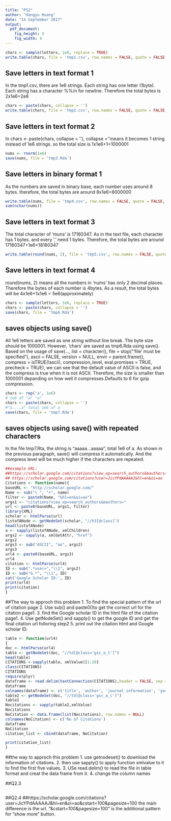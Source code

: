 ---
title: "PS2"
author: "Hangyu Huang"
date: "14 September 2017"
output: 
  pdf_document: 
    fig_height: 3
    fig_width: 4
---

```{r Question 1a_1}
chars <- sample(letters, 1e6, replace = TRUE)
write.table(chars, file = 'tmp1.csv', row.names = FALSE, quote = FALSE, col.names = FALSE)

```
## Save letters in text format 1
In the tmp1.csv, there are 1e6 strings. Each string has one letter (1byte). Each string has a character %%/n for newline. Therefore the total bytes is 2x1e6=2e6

```{r Question 1a_2}
chars <- paste(chars, collapse = '')
write.table(chars, file = 'tmp2.csv', row.names = FALSE, quote = FALSE, col.names = FALSE) 

```
## Save letters in text format 2
In chars <- paste(chars, collapse = ''), collapse =''means it becomes 1 string instead of 1e6 strings.
so the total size is 1x1e6+1=1000001

```{r Q1a_3}
nums <- rnorm(1e6)
save(nums, file = 'tmp3.Rda') 

```
## Save letters in binary format 1
As the numbers are saved in binary base, each number uses around 8 bytes. therefore, the total bytes are around 8x1e6=8000000
``` {r Q1a_4}
write.table(nums, file = 'tmp4.csv', row.names = FALSE, quote = FALSE, col.names = FALSE, sep = ',')
sum(nchar(nums))
```
## Save letters in text format 3
The total character of 'muns' is 17160347. As in the text file, each character has 1 bytes. and every ',' need 1 bytes. Therefore, the total bytes are around 17160347+1e6=18160347
```{r Q1a_5}
write.table(round(nums, 2), file = 'tmp5.csv', row.names = FALSE, quote = FALSE, col.names = FALSE, sep = ',') 
```
## Save letters in text format 4
round(nums, 2) means all the numbers in 'nums' has only 2 decimal places. Therefore the bytes of each number is 4bytes. As a result, the total bytes will be 4x1e6+1x1e6 = 5e6(approximately)
```{r Q1b_a}
chars <- sample(letters, 1e6, replace = TRUE) 
chars <- paste(chars, collapse = '') 
save(chars, file = 'tmp6.Rda') 
```
## saves objects using save()
All 1e6 letters are saved as one string without line break. The byte size should be 1000001. However, 'chars' are saved as tmp6.Rda using save(). Based on the usage of save(..., list = character(),
     file = stop("'file' must be specified"),
     ascii = FALSE, version = NULL, envir = parent.frame(),
     compress = isTRUE(!ascii), compression_level,
     eval.promises = TRUE, precheck = TRUE), we can see that the default value of ASCII is false, and the compress is true when it is not ASCII. Therefore, the size is smaller than 1000001 depanding on how well it compresses.Defaults to 6 for gzip compression.
```{r Q1b_2}
chars <- rep('a', 1e6) 
# 1e6 of "a" "a"
chars <- paste(chars, collapse = '') 
#"a....a" total 1e6 of a
save(chars, file = 'tmp7.Rda')
```
## saves objects using save() with repeated characters
In the file tmp7.Rta, the string is "aaaaa...aaaaa", total 1e6 of a. As shown in the previous paragraph, save() will compress it automatically. And the compress level will be much higher if the characters are repeated.
```{r Q2a }
##example URL:
##https://scholar.google.com/citations?view_op=search_authors&mauthors=Geoffrey+Hinton&hl=en&oi=ao
## https://scholar.google.com/citations?user=JicYPdAAAAAJ&hl=en&oi=ao
Citations <- function(name){
baseURL <- "http://scholar.google.com/"
Name <- sub("\ ", "+", name)
filter <- paste0(Name, "&hl=en&oi=ao")
args1 <- "citations?view_op=search_authors&mauthors="
url <- paste0(baseURL, args1, filter)
library(XML)
scholar <- htmlParse(url)
listofANode <- getNodeSet(scholar, "//h3[@class]")
head(listofANode)
a <- sapply(listofANode, xmlChildren)
args2 <- sapply(a, xmlGetAttr, "href")
args2
args3 <- sub("ASCII", "ao", args2)
args3
url4 <- paste0(baseURL, args3)
url4
citation <- htmlParse(url4)
ID <- sub(".*user=","\\1", args2)
ID <- sub("&.*", "\\1", ID)
cat('Google Scholar ID:', ID)
print(url4)
print(citation)
}
```
##The way to approch this problem
1. To find the special pattern of the url of citation page
2. Use sub() and paste0()to get the correct url for the citation page1.
3. find the Google scholar ID in the html file of the citation page1.
4. Use getNodeSet() and sapply() to get the google ID and get the final citation url folloring step2
5. print out the citation html and Google scholar ID.
```{r Q2_b}
table <- function(url4)
{
doc <- htmlParse(url4)
table <- getNodeSet(doc, "//td[@class='gsc_a_t']")
head(table)
CITATIONS <-sapply(table, xmlValue)[1:20]
class(CITATIONS)
CITATIONS
require(plyr)
dataframe <- read.delim(textConnection(CITATIONS),header = FALSE, sep = ",", strip.white = TRUE, fill = TRUE, quote = "\"")
dataframe
colnames(dataframe) <- c('title', 'author', 'journal information', 'year')
table2 <- getNodeSet(doc, "//td[@class='gsc_a_c']")
table2
Nocitations <- sapply(table2,xmlValue)
Nocitations
NoCitation <- data.frame(list(Nocitations), row.names = NULL)
colnames(NoCitation) <- c('No of Citations')
dataframe
NoCitation
citation_list <- cbind(dataframe, NoCitation)

print(citation_list)
}

```
##the way to approch this problem
1. use getnodeset() to download the information of citations.
2. then use sapply() to apply function xmlvalue to it to find the first five values. 
3. USe read.delim() to read the file in table format and creat the data frame from it.
4. change the column names

##Q2.3 
```{r test}

```
##Q2.4
##https://scholar.google.com/citations?user=JicYPdAAAAAJ&hl=en&oi=ao&cstart=100&pagesize=100
the main difference is the url. "&cstart=100&pagesize=100" is the additional pattern for "show more" button.